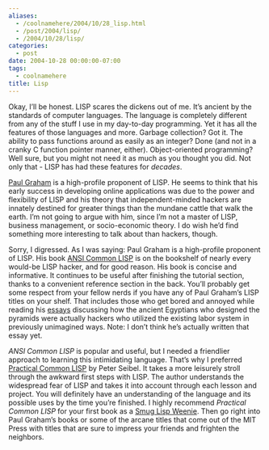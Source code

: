 ```yaml
---
aliases:
  - /coolnamehere/2004/10/28_lisp.html
  - /post/2004/lisp/
  - /2004/10/28/lisp/
categories:
  - post
date: 2004-10-28 00:00:00-07:00
tags:
  - coolnamehere
title: Lisp
---
```


Okay, I’ll be honest. LISP scares the dickens out of me. It’s ancient by
the standards of computer languages. The language is completely
different from any of the stuff I use in my day-to-day programming. Yet
it has all the features of those languages and more. Garbage collection?
Got it. The ability to pass functions around as easily as an integer?
Done (and not in a cranky C function pointer manner, either).
Object-oriented programming? Well sure, but you might not need it as
much as you thought you did. Not only that - LISP has had these features
for *decades*.

[Paul Graham](http://www.paulgraham.com/) is a high-profile proponent of
LISP. He seems to think that his early success in developing online
applications was due to the power and flexibility of LISP and his theory
that independent-minded hackers are innately destined for greater things
than the mundane cattle that walk the earth. I’m not going to argue with
him, since I’m not a master of LISP, business management, or
socio-economic theory. I do wish he’d find something more interesting to
talk about than hackers, though.

Sorry, I digressed. As I was saying: Paul Graham is a high-profile
proponent of LISP. His book [ANSI Common
LISP](http://www.paulgraham.com/acl.html) is on the bookshelf of nearly
every would-be LISP hacker, and for good reason. His book is concise and
informative. It continues to be useful after finishing the tutorial
section, thanks to a convenient reference section in the back. You’ll
probably get some respect from your fellow nerds if you have any of Paul
Graham’s LISP titles on your shelf. That includes those who get bored
and annoyed while reading his
[essays](http://www.paulgraham.com/articles.html) discussing how the
ancient Egyptians who designed the pyramids were actually hackers who
utilized the existing labor system in previously unimagined ways. Note:
I don’t think he’s actually written that essay yet.

*ANSI Common LISP* is popular and useful, but I needed a friendlier
approach to learning this intimidating language. That’s why I preferred
[Practical Common LISP](http://www.gigamonkeys.com/book/) by Peter
Seibel. It takes a more leisurely stroll through the awkward first steps
with LISP. The author understands the widespread fear of LISP and takes
it into account through each lesson and project. You will definitely
have an understanding of the language and its possible uses by the time
you’re finished. I highly recommend *Practical Common LISP* for your
first book as a [Smug Lisp
Weenie](http://c2.com/cgi/wiki?SmugLispWeenie). Then go right into Paul
Graham’s books or some of the arcane titles that come out of the MIT
Press with titles that are sure to impress your friends and frighten the
neighbors.
